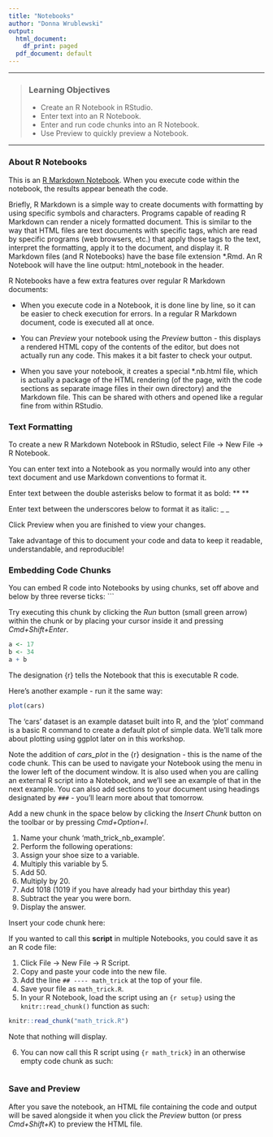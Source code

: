```yaml
---
title: "Notebooks"
author: "Donna Wrublewski"
output:
  html_document:
    df_print: paged
  pdf_document: default
---
```


------------

> ### Learning Objectives
>
> * Create an R Notebook in RStudio.
> * Enter text into an R Notebook.
> * Enter and run code chunks into an R Notebook.
> * Use Preview to quickly preview a Notebook.

------------

### About R Notebooks

This is an [R Markdown Notebook](https://rmarkdown.rstudio.com/r_notebooks.html). When you 
execute code within the notebook, the results appear beneath the code.

Briefly, R Markdown is a simple way to create documents with formatting by using specific 
symbols and characters. Programs capable of reading R Markdown can render a nicely formatted 
document. This is similar to the way that HTML files are text documents with 
specific tags, which are read by specific programs (web browsers, etc.) that apply those tags 
to the text, interpret the formatting, apply it to the document, and display it. R Markdown 
files (and R Notebooks) have the base file extension *.Rmd. An R 
Notebook will have the line output: html_notebook in the header. 

R Notebooks have a few extra features over regular R Markdown documents:

* When you execute code in a Notebook, it is done line by line, so it can be easier to check 
execution for errors. In a regular R Markdown document, code is executed all at once.

* You can *Preview* your notebook using the *Preview* button - this displays a rendered HTML 
copy of the contents of the editor, but does not actually run any code. This makes it a bit
faster to check your output.

* When you save your notebook, it creates a special *.nb.html file, which is actually a package 
of the HTML rendering (of the page, with the code sections as separate image files in their own 
directory) and the Markdown file. This can be shared with others and opened like a regular fine 
from within RStudio.


### Text Formatting

To create a new R Markdown Notebook in RStudio, select File -> New File -> R Notebook.

You can enter text into a Notebook as you normally would into any other text document and use Markdown conventions to format it.

Enter text between the double asterisks below to format it as bold:
** **

Enter text between the underscores below to format it as italic:
_ _

Click Preview when you are finished to view your changes.

Take advantage of this to document your code and data to keep it readable, understandable, and reproducible!


### Embedding Code Chunks

You can embed R code into Notebooks by using chunks, set off above and below by three reverse ticks: ``` 

Try executing this chunk by clicking the *Run* button (small green arrow) within the chunk or by placing your cursor 
inside it and pressing *Cmd+Shift+Enter*.

```r
a <- 17
b <- 34
a + b
```

The designation {r} tells the Notebook that this is executable R code.

Here's another example - run it the same way:

```r
plot(cars)
```

The 'cars' dataset is an example dataset built into R, and the 'plot' command is a basic R command to create a default plot of 
simple data. We'll talk more about plotting using ggplot later on in this workshop.

Note the addition of *cars_plot* in the {r} designation - this is the name of the code chunk. This can be used to 
navigate your Notebook using the menu in the lower left of the document window. It is also used when you are calling 
an external R script into a Notebook, and we'll see an example of that in the next example. You can also add sections to your document using headings designated by `###` - you'll learn more about that tomorrow.

Add a new chunk in the space below by clicking the *Insert Chunk* button on the toolbar 
or by pressing *Cmd+Option+I*.

1. Name your chunk 'math_trick_nb_example'.
2. Perform the following operations:
3. Assign your shoe size to a variable.
4. Multiply this variable by 5.
5. Add 50.
6. Multiply by 20.
7. Add 1018 (1019 if you have already had your birthday this year)
8. Subtract the year you were born.
9. Display the answer.

Insert your code chunk here:


If you wanted to call this **script** in multiple Notebooks, you could save it as an R code file:

1. Click File -> New File -> R Script.
2. Copy and paste your code into the new file.
3. Add the line `## ---- math_trick` at the top of your file.
4. Save your file as `math_trick.R`.
5. In your R Notebook, load the script using an `{r setup}` using the `knitr::read_chunk()` function as such:

```r
knitr::read_chunk("math_trick.R")
```

Note that nothing will display.

6. You can now call this R script using ```{r math_trick}``` in an otherwise empty code chunk as such:

```r
```


### Save and Preview

After you save the notebook, an HTML file containing the code and output will be saved
alongside it when you click the *Preview* button (or press *Cmd+Shift+K*) to preview 
the HTML file.
